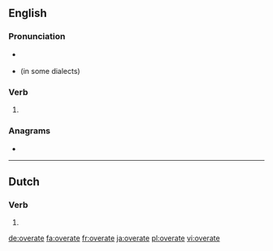 ==English==

===Pronunciation===
* {{a|US}} {{IPA|/oʊ.vɚ.eɪt/|lang=en}}
* {{homophones|lang=en|overrate}} (in some dialects)

===Verb===
{{head|en|verb form}}

# {{en-simple past of|overeat}}

===Anagrams===
* {{l|en|overeat}}

----

==Dutch==

===Verb===
{{nl-verb-form}}

# {{nl-verb form of|n=sg|t=past|m=subj|overeten}}

[[de:overate]]
[[fa:overate]]
[[fr:overate]]
[[ja:overate]]
[[pl:overate]]
[[vi:overate]]